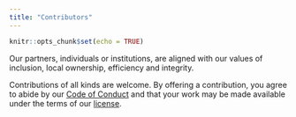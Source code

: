 ```yaml
---
title: "Contributors"
---
```


```r
knitr::opts_chunk$set(echo = TRUE)
```

Our partners, individuals or institutions, are aligned with our values of inclusion, local ownership, efficiency and integrity. 

Contributions of all kinds are welcome. By offering a contribution, you agree to abide by our [Code of Conduct](https://github.com/azoresio/website/blob/main/code_of_conduct.md) and that your work may be made available under the terms of our [license](https://github.com/azoresio/website/blob/main/license.md).